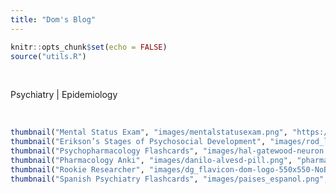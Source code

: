 ```yaml
---
title: "Dom's Blog"
---
```


<link rel="icon" type="image/png" href="image/dg_flavicon-dom-logo-550x550-NoBackground.png">

```r
knitr::opts_chunk$set(echo = FALSE)
source("utils.R")
```

<br>

Psychiatry | Epidemiology

<br>

```r
thumbnail("Mental Status Exam", "images/mentalstatusexam.png", "https://bit.ly/mentalstatusexam")
thumbnail("Erikson’s Stages of Psychosocial Development", "images/rod_long_unsplash.png", "eriksons_stages.html")
thumbnail("Psychopharmacology Flashcards", "images/hal-gatewood-neuron.png","")
thumbnail("Pharmacology Anki", "images/danilo-alvesd-pill.png", "pharmacology_anki.html")
thumbnail("Rookie Researcher", "images/dg_flavicon-dom-logo-550x550-NoBackground.png", "rookie_researcher.html")
thumbnail("Spanish Psychiatry Flashcards", "images/paises_espanol.png", "")
```
